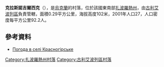 {{coord|47|49|18|N|36|20|45|E|scale:100000|display=title}}

'''克拉斯諾吉爾西克'''（{{lang-uk|Красногірське}}），是[[烏克蘭|烏克蘭]]的村落，位於該國東南部[[扎波羅熱州|扎波羅熱州]]，由[[古利艾波列區|古利艾波列區]]負責管轄，面積0.29平方公里，海拔高度102米，2001年人口27，人口密度每平方公里92.2人。

==參考資料==
* [http://weather.in.ua/ua/zaporozhskaja/12086 Погода в селі Красногірське] {{Wayback|url=http://weather.in.ua/ua/zaporozhskaja/12086 |date=20160305085304 }}

[[Category:扎波羅熱州村落|Category:扎波羅熱州村落]]
[[Category:古利艾波列區村落|Category:古利艾波列區村落]]


{{Zaporizhia-geo-stub}}